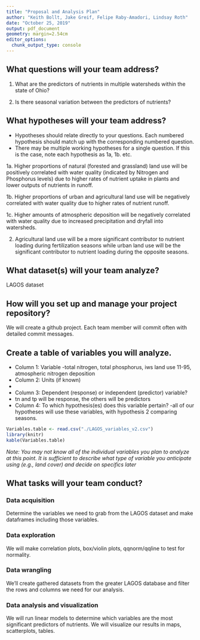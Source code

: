 ```yaml
---
title: "Proposal and Analysis Plan"
author: "Keith Bollt, Jake Greif, Felipe Raby-Amadori, Lindsay Roth"
date: "October 25, 2019"
output: pdf_document
geometry: margin=2.54cm
editor_options: 
  chunk_output_type: console
---
```


## What questions will your team address?

1. What are the predictors of nutrients in multiple watersheds within the state of Ohio?

2. Is there seasonal variation between the predictors of nutrients?

## What hypotheses will your team address? 

* Hypotheses should relate directly to your questions. Each numbered hypothesis should match up with the corresponding numbered question. 
* There may be multiple working hypotheses for a single question. If this is the case, note each hypothesis as 1a, 1b. etc.

1a. Higher proportions of natural (forested and grassland) land use will be positively correlated with water quality (indicated by Nitrogen and Phosphorus levels) due to higher rates of nutrient uptake in plants and lower outputs of nutrients in runoff.

1b. Higher proportions of urban and agricultural land use will be negatively correlated with water quality due to higher rates of nutrient runoff.

1c. Higher amounts of atmospheric deposition will be negatively correlated with water quality due to increased precipitation and dryfall into watersheds.

2. Agricultural land use will be a more significant contributor to nutrient loading during fertilization seasons while urban land use will be the significant contributor to nutrient loading during the opposite seasons. 


## What dataset(s) will your team analyze?
LAGOS dataset


## How will you set up and manage your project repository? 
We will create a github project. Each team member will commit often with detailed commit messages.


## Create a table of variables you will analyze.

* Column 1: Variable
-total nitrogen, total phosphorus, iws land use 11-95, atmospheric nitrogen deposition
* Column 2: Units (if known)
-
* Column 3: Dependent (response) or independent (predictor) variable?
- tn and tp will be response, the others will be predictors
* Column 4: To which hypothesis(es) does this variable pertain?
-all of our hypotheses will use these variables, with hypothesis 2 comparing seasons.

```r
Variables.table <- read.csv("./LAGOS_variables_v2.csv")
library(knitr)
kable(Variables.table)
```

*Note: You may not know all of the individual variables you plan to analyze at this point. It is sufficient to describe what type of variable you anticipate using (e.g., land cover) and decide on specifics later*

## What tasks will your team conduct? 

### Data acquisition

Determine the variables we need to grab from the LAGOS dataset and make dataframes including those variables.

### Data exploration

We will make correlation plots, box/violin plots, qqnorm/qqline to test for normality.

### Data wrangling

We'll create gathered datasets from the greater LAGOS database and filter the rows and columns we need for our analysis.

### Data analysis and visualization

We will run linear models to determine which variables are the most significant predictors of nutrients.  We will visualize our results in maps, scatterplots, tables. 
